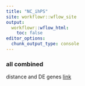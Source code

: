 ```yaml
---
title: "NC_ihPS"
site: workflowr::wflow_site
output:
  workflowr::wflow_html:
    toc: false
editor_options:
  chunk_output_type: console
---
```


### all combined
distance and DE genes
[link](NC_HTx_hiPS_all.html)
